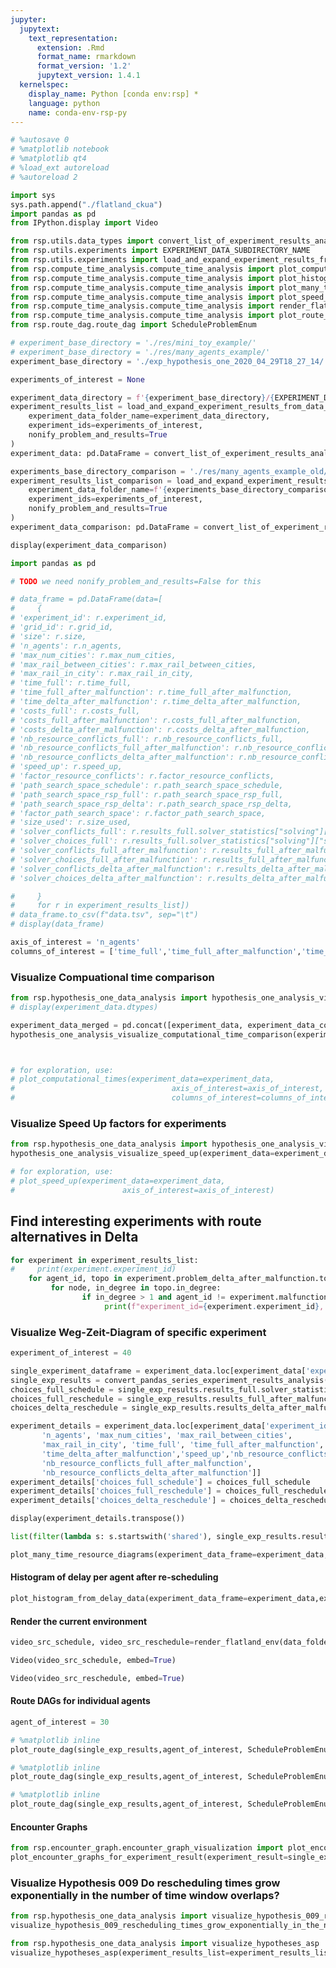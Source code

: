 ```yaml
---
jupyter:
  jupytext:
    text_representation:
      extension: .Rmd
      format_name: rmarkdown
      format_version: '1.2'
      jupytext_version: 1.4.1
  kernelspec:
    display_name: Python [conda env:rsp] *
    language: python
    name: conda-env-rsp-py
---
```


```python
# %autosave 0
# %matplotlib notebook
# %matplotlib qt4
# %load_ext autoreload
# %autoreload 2
```

```python
import sys
sys.path.append("./flatland_ckua")
import pandas as pd
from IPython.display import Video

from rsp.utils.data_types import convert_list_of_experiment_results_analysis_to_data_frame, convert_pandas_series_experiment_results_analysis
from rsp.utils.experiments import EXPERIMENT_DATA_SUBDIRECTORY_NAME
from rsp.utils.experiments import load_and_expand_experiment_results_from_data_folder
from rsp.compute_time_analysis.compute_time_analysis import plot_computational_times
from rsp.compute_time_analysis.compute_time_analysis import plot_histogram_from_delay_data
from rsp.compute_time_analysis.compute_time_analysis import plot_many_time_resource_diagrams
from rsp.compute_time_analysis.compute_time_analysis import plot_speed_up
from rsp.compute_time_analysis.compute_time_analysis import render_flatland_env
from rsp.compute_time_analysis.compute_time_analysis import plot_route_dag
from rsp.route_dag.route_dag import ScheduleProblemEnum
```

```python
# experiment_base_directory = './res/mini_toy_example/'
# experiment_base_directory = './res/many_agents_example/'
experiment_base_directory = './exp_hypothesis_one_2020_04_29T18_27_14/'

experiments_of_interest = None
```

```python
experiment_data_directory = f'{experiment_base_directory}/{EXPERIMENT_DATA_SUBDIRECTORY_NAME}'
experiment_results_list = load_and_expand_experiment_results_from_data_folder(
    experiment_data_folder_name=experiment_data_directory,
    experiment_ids=experiments_of_interest,
    nonify_problem_and_results=True
)
experiment_data: pd.DataFrame = convert_list_of_experiment_results_analysis_to_data_frame(experiment_results_list)
```

```python
experiments_base_directory_comparison = './res/many_agents_example_old/'
experiment_results_list_comparison = load_and_expand_experiment_results_from_data_folder(
    experiment_data_folder_name=f'{experiments_base_directory_comparison}/{EXPERIMENT_DATA_SUBDIRECTORY_NAME}',
    experiment_ids=experiments_of_interest,
    nonify_problem_and_results=True
)
experiment_data_comparison: pd.DataFrame = convert_list_of_experiment_results_analysis_to_data_frame(experiment_results_list_comparison)

display(experiment_data_comparison)
```

```python
import pandas as pd

# TODO we need nonify_problem_and_results=False for this

# data_frame = pd.DataFrame(data=[
#     {
# 'experiment_id': r.experiment_id,
# 'grid_id': r.grid_id,
# 'size': r.size,
# 'n_agents': r.n_agents,
# 'max_num_cities': r.max_num_cities,
# 'max_rail_between_cities': r.max_rail_between_cities,
# 'max_rail_in_city': r.max_rail_in_city,
# 'time_full': r.time_full,
# 'time_full_after_malfunction': r.time_full_after_malfunction,
# 'time_delta_after_malfunction': r.time_delta_after_malfunction,
# 'costs_full': r.costs_full,
# 'costs_full_after_malfunction': r.costs_full_after_malfunction,
# 'costs_delta_after_malfunction': r.costs_delta_after_malfunction,
# 'nb_resource_conflicts_full': r.nb_resource_conflicts_full,
# 'nb_resource_conflicts_full_after_malfunction': r.nb_resource_conflicts_full_after_malfunction,
# 'nb_resource_conflicts_delta_after_malfunction': r.nb_resource_conflicts_delta_after_malfunction,
# 'speed_up': r.speed_up,
# 'factor_resource_conflicts': r.factor_resource_conflicts,
# 'path_search_space_schedule': r.path_search_space_schedule,
# 'path_search_space_rsp_full': r.path_search_space_rsp_full,
# 'path_search_space_rsp_delta': r.path_search_space_rsp_delta,
# 'factor_path_search_space': r.factor_path_search_space,
# 'size_used': r.size_used,
# 'solver_conflicts_full': r.results_full.solver_statistics["solving"]["solvers"]["conflicts"],
# 'solver_choices_full': r.results_full.solver_statistics["solving"]["solvers"]["choices"],
# 'solver_conflicts_full_after_malfunction': r.results_full_after_malfunction.solver_statistics["solving"]["solvers"]["conflicts"],
# 'solver_choices_full_after_malfunction': r.results_full_after_malfunction.solver_statistics["solving"]["solvers"]["choices"],
# 'solver_conflicts_delta_after_malfunction': r.results_delta_after_malfunction.solver_statistics["solving"]["solvers"]["conflicts"],
# 'solver_choices_delta_after_malfunction': r.results_delta_after_malfunction.solver_statistics["solving"]["solvers"]["choices"],

#     }
#     for r in experiment_results_list])
# data_frame.to_csv(f"data.tsv", sep="\t")
# display(data_frame)
```

```python
axis_of_interest = 'n_agents'
columns_of_interest = ['time_full','time_full_after_malfunction','time_delta_after_malfunction']
```

### Visualize Compuational time comparison

```python
from rsp.hypothesis_one_data_analysis import hypothesis_one_analysis_visualize_computational_time_comparison
# display(experiment_data.dtypes)

experiment_data_merged = pd.concat([experiment_data, experiment_data_comparison])
hypothesis_one_analysis_visualize_computational_time_comparison(experiment_data=experiment_data_merged)



# for exploration, use:
# plot_computational_times(experiment_data=experiment_data,
#                                   axis_of_interest=axis_of_interest,
#                                   columns_of_interest=columns_of_interest)
```

### Visualize Speed Up factors for experiments

```python
from rsp.hypothesis_one_data_analysis import hypothesis_one_analysis_visualize_speed_up
hypothesis_one_analysis_visualize_speed_up(experiment_data=experiment_data)

# for exploration, use:
# plot_speed_up(experiment_data=experiment_data,
#                        axis_of_interest=axis_of_interest)
```

## Find interesting experiments with route alternatives in Delta

```python
for experiment in experiment_results_list:
#     print(experiment.experiment_id)
    for agent_id, topo in experiment.problem_delta_after_malfunction.topo_dict.items():
         for node, in_degree in topo.in_degree:
                if in_degree > 1 and agent_id != experiment.malfunction.agent_id:
                     print(f"experiment_id={experiment.experiment_id}, agent_id={agent_id}, node={node}, in_degree={in_degree}")


```

### Visualize Weg-Zeit-Diagram of specific experiment

```python
experiment_of_interest = 40
```

```python
single_experiment_dataframe = experiment_data.loc[experiment_data['experiment_id'] == experiment_of_interest].iloc[0]
single_exp_results = convert_pandas_series_experiment_results_analysis(single_experiment_dataframe)
choices_full_schedule = single_exp_results.results_full.solver_statistics["solving"]["solvers"]["choices"]
choices_full_reschedule = single_exp_results.results_full_after_malfunction.solver_statistics["solving"]["solvers"]["choices"]
choices_delta_reschedule = single_exp_results.results_delta_after_malfunction.solver_statistics["solving"]["solvers"]["choices"]
```

```python
experiment_details = experiment_data.loc[experiment_data['experiment_id'] == experiment_of_interest,['experiment_id','malfunction','size',
       'n_agents', 'max_num_cities', 'max_rail_between_cities',
       'max_rail_in_city', 'time_full', 'time_full_after_malfunction',
       'time_delta_after_malfunction','speed_up','nb_resource_conflicts_full',
       'nb_resource_conflicts_full_after_malfunction',
       'nb_resource_conflicts_delta_after_malfunction']]
experiment_details['choices_full_schedule'] = choices_full_schedule
experiment_details['choices_full_reschedule'] = choices_full_reschedule
experiment_details['choices_delta_reschedule'] = choices_delta_reschedule

```

```python
display(experiment_details.transpose())
```

```python
list(filter(lambda s: s.startswith('shared'), single_exp_results.results_full_after_malfunction.solver_result))
```

```python
plot_many_time_resource_diagrams(experiment_data_frame=experiment_data,experiment_id = experiment_of_interest, with_diff=True)
```

#### Histogram of delay per agent after re-scheduling

```python
plot_histogram_from_delay_data(experiment_data_frame=experiment_data,experiment_id = experiment_of_interest)
```

#### Render the current environment

```python
video_src_schedule, video_src_reschedule=render_flatland_env(data_folder=experiment_base_directory ,experiment_data_frame=experiment_data,experiment_id = experiment_of_interest)
```

```python
Video(video_src_schedule, embed=True)
```

```python
Video(video_src_reschedule, embed=True)
```

#### Route DAGs for individual agents

```python
agent_of_interest = 30
```

```python
# %matplotlib inline
plot_route_dag(single_exp_results,agent_of_interest, ScheduleProblemEnum.PROBLEM_SCHEDULE)
```

```python
# %matplotlib inline
plot_route_dag(single_exp_results,agent_of_interest, ScheduleProblemEnum.PROBLEM_RSP_FULL)
```

```python
# %matplotlib inline
plot_route_dag(single_exp_results,agent_of_interest, ScheduleProblemEnum.PROBLEM_RSP_DELTA)
```

#### Encounter Graphs

```python
from rsp.encounter_graph.encounter_graph_visualization import plot_encounter_graphs_for_experiment_result
plot_encounter_graphs_for_experiment_result(experiment_result=single_exp_results)
```

### Visualize Hypothesis 009 Do rescheduling  times grow exponentially in the number of time window overlaps?

```python
from rsp.hypothesis_one_data_analysis import visualize_hypothesis_009_rescheduling_times_grow_exponentially_in_the_number_of_time_window_overlaps
visualize_hypothesis_009_rescheduling_times_grow_exponentially_in_the_number_of_time_window_overlaps(experiment_results_list=experiment_results_list)

```

```python
from rsp.hypothesis_one_data_analysis import visualize_hypotheses_asp
visualize_hypotheses_asp(experiment_results_list=experiment_results_list)

```
